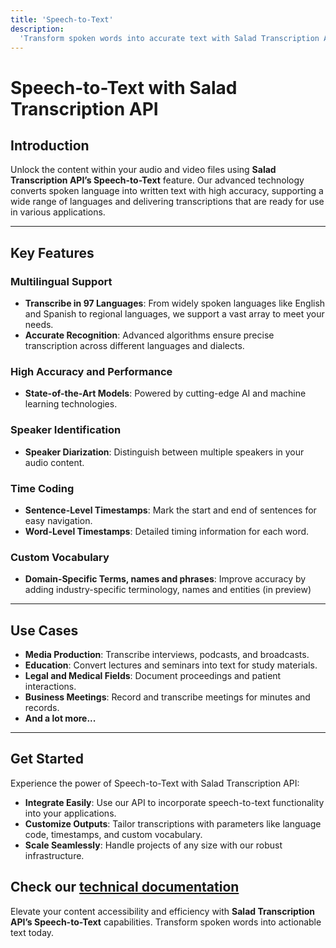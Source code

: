 ```yaml
---
title: 'Speech-to-Text'
description:
  'Transform spoken words into accurate text with Salad Transcription API’s powerful speech-to-text capabilities.'
---
```


# Speech-to-Text with Salad Transcription API

## Introduction

Unlock the content within your audio and video files using **Salad Transcription API’s Speech-to-Text** feature. Our
advanced technology converts spoken language into written text with high accuracy, supporting a wide range of languages
and delivering transcriptions that are ready for use in various applications.

---

## Key Features

### Multilingual Support

- **Transcribe in 97 Languages**: From widely spoken languages like English and Spanish to regional languages, we
  support a vast array to meet your needs.
- **Accurate Recognition**: Advanced algorithms ensure precise transcription across different languages and dialects.

### High Accuracy and Performance

- **State-of-the-Art Models**: Powered by cutting-edge AI and machine learning technologies.

### Speaker Identification

- **Speaker Diarization**: Distinguish between multiple speakers in your audio content.

### Time Coding

- **Sentence-Level Timestamps**: Mark the start and end of sentences for easy navigation.
- **Word-Level Timestamps**: Detailed timing information for each word.

### Custom Vocabulary

- **Domain-Specific Terms, names and phrases**: Improve accuracy by adding industry-specific terminology, names and
  entities (in preview)

---

## Use Cases

- **Media Production**: Transcribe interviews, podcasts, and broadcasts.
- **Education**: Convert lectures and seminars into text for study materials.
- **Legal and Medical Fields**: Document proceedings and patient interactions.
- **Business Meetings**: Record and transcribe meetings for minutes and records.
- **And a lot more...**

---

## Get Started

Experience the power of Speech-to-Text with Salad Transcription API:

- **Integrate Easily**: Use our API to incorporate speech-to-text functionality into your applications.
- **Customize Outputs**: Tailor transcriptions with parameters like language code, timestamps, and custom vocabulary.
- **Scale Seamlessly**: Handle projects of any size with our robust infrastructure.

## Check our [technical documentation](https://docs.salad.com/guides/transcription/salad-transcription-api/speech-to-text)

Elevate your content accessibility and efficiency with **Salad Transcription API’s Speech-to-Text** capabilities.
Transform spoken words into actionable text today.
